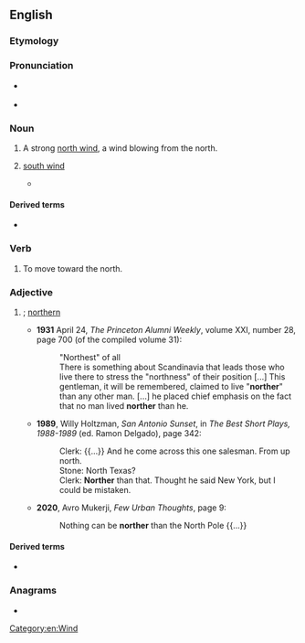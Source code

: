 ==English==

===Etymology===
{{suffix|en|north|er}}

===Pronunciation===
* {{q|noun, verb}} {{IPA|en|/ˈnɔː(ɹ)θə(ɹ)/}}
* {{q|adjective}} {{IPA|en|/ˈnɔː(ɹ)ðə(ɹ)/}}

===Noun===
{{en-noun}}

# A strong [[north wind]], a wind blowing from the north.
# {{rfv-sense|en}} [[south wind]]
#* {{quote-book
|en
|author=Laura Ingalls Wilder
|authorlink=Laura Ingalls Wilder
|title={{w|Little House on the Prairie}}
|chapter=17
|year=1935
|passage="It beats me," he said, "why they call a south wind a '''norther''', and how a wind from the south can be so tarnation cold."
}}

====Derived terms====
* {{l|en|blue norther}}

===Verb===
{{en-verb}}

# To move toward the north.

===Adjective===
{{head|en|comparative adjective}}

# {{lb|en|now|chiefly|dialectal}} {{en-comparative of|north}}; [[northern]]
#* '''1931''' April 24, ''The Princeton Alumni Weekly'', volume XXI, number 28, page 700 (of the compiled volume 31): 
#*: "Northest" of all 
#*: There is something about Scandinavia that leads those who live there to stress the "northness" of their position [...] This gentleman, it will be remembered, claimed to live "'''norther'''" than any other man. [...] he placed chief emphasis on the fact that no man lived '''norther''' than he. 
#* '''1989''', Willy Holtzman, ''San Antonio Sunset'', in ''The Best Short Plays, 1988-1989'' (ed. Ramon Delgado), page 342: 
#*: Clerk: {{...}} And he come across this one salesman. From up north.
#*: Stone: North Texas?
#*: Clerk: '''Norther''' than that. Thought he said New York, but I could be mistaken.
#* '''2020''', Avro Mukerji, ''Few Urban Thoughts'', page 9:
#*: Nothing can be '''norther''' than the North Pole {{...}}

====Derived terms====
* {{l|en|northerly}}

===Anagrams===
* {{anagrams|en|a=ehnorrt|Thorner|horrent}}

[[Category:en:Wind]]
